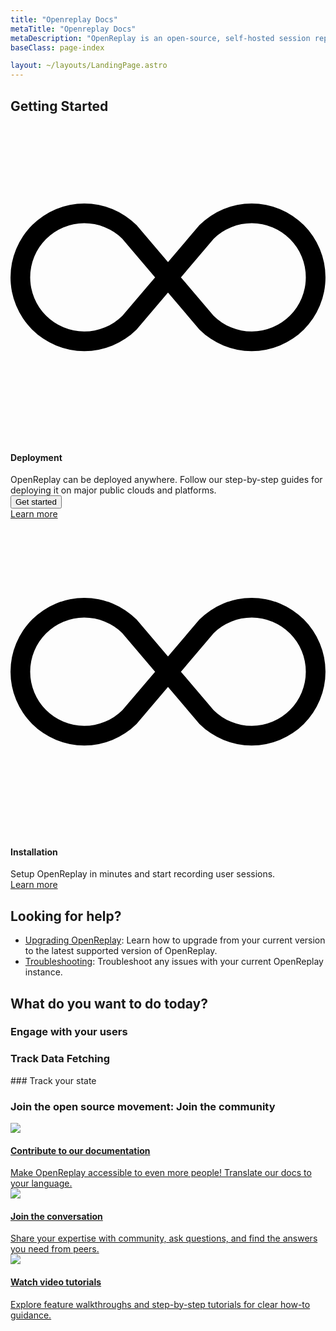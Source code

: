 ```yaml
---
title: "Openreplay Docs"
metaTitle: "Openreplay Docs"
metaDescription: "OpenReplay is an open-source, self-hosted session replay stack that let’s you see what users do on your web app, helping you troubleshoot issues faster."
baseClass: page-index

layout: ~/layouts/LandingPage.astro
---
```




## Getting Started
<div class="col-span-12 card">
   <div class="relative border text-left">
      <div class="relative flex flex-col gap-6">
         <div class="flex items-center gap-3">
            <div class="shrink-0 theme-icon w-8 h-8 flex items-center justify-center rounded">
               <svg xmlns="http://www.w3.org/2000/svg" fill="var(--theme-accent-full)" class="bi bi-infinity" viewBox="0 0 16 16">
                  <path d="M5.68 5.792 7.345 7.75 5.681 9.708a2.75 2.75 0 1 1 0-3.916ZM8 6.978 6.416 5.113l-.014-.015a3.75 3.75 0 1 0 0 5.304l.014-.015L8 8.522l1.584 1.865.014.015a3.75 3.75 0 1 0 0-5.304l-.014.015L8 6.978Zm.656.772 1.663-1.958a2.75 2.75 0 1 1 0 3.916L8.656 7.75Z"/>
               </svg>
            </div>
            <h4>Deployment</h4>
         </div>
         <span class="flex-grow">OpenReplay can be deployed anywhere. Follow our step-by-step guides for deploying it on major public clouds and platforms.</span>
      </div>
      <div class="mt-6">
         <div class="hidden">
            <button class="relative inline-flex items-center space-x-2 text-center rounded px-3 py-2" type="button">
            <span class="truncate">Get started</span>
            </button>
         </div>
         <div class="grid grid-cols-2 md:grid-cols-4 gap-3 md:gap-4">
            <IconText url="/deployment/deploy-aws" title="AWS" />
            <IconText url="/deployment/deploy-azure" title="Azure" />
            <IconText url="/deployment/deploy-gcp" title="GCP" />
            <IconText url="/deployment/deploy-digitalocean" title="Digital Ocean" />
         </div>
      </div>
      <div class="flex justify-start mt-5">
         <a class="block text-center w-fit" href="/deployment/"> Learn more </a>
    </div>
   </div>
</div>

<div class="col-span-12 card">
   <div class="relative border text-left">
      <div class="relative flex flex-col gap-6">
         <div class="flex items-center gap-3">
            <div class="shrink-0 theme-icon w-8 h-8 flex items-center justify-center rounded">
               <svg xmlns="http://www.w3.org/2000/svg" fill="var(--theme-accent-full)" class="bi bi-infinity" viewBox="0 0 16 16">
                  <path d="M5.68 5.792 7.345 7.75 5.681 9.708a2.75 2.75 0 1 1 0-3.916ZM8 6.978 6.416 5.113l-.014-.015a3.75 3.75 0 1 0 0 5.304l.014-.015L8 8.522l1.584 1.865.014.015a3.75 3.75 0 1 0 0-5.304l-.014.015L8 6.978Zm.656.772 1.663-1.958a2.75 2.75 0 1 1 0 3.916L8.656 7.75Z"/>
               </svg>
            </div>
            <h4>Installation</h4>
         </div>
         <span class="text-sm flex-grow">Setup OpenReplay in minutes and start recording user sessions.</span>
      </div>
      <div class="mt-6">
         <div class="grid grid-cols-2 md:grid-cols-4 gap-3 md:gap-4">
            <IconText url="/using-or/nextjs" title="NextJS" />
            <IconText url="/using-or/nuxt" title="Nuxt" />
            <IconText url="/using-or/angular" title="Angular" />
            <IconText url="/using-or/svelte" title="Svelte" />
         </div>
      </div>
      <div class="flex justify-start mt-5">
         <a class="block text-center w-fit" href="/using-or/">
              Learn more
            </a>
        </div>
   </div>
</div>

## Looking for help?
- [Upgrading OpenReplay](/deployment/upgrade/): Learn how to upgrade from your current version to the latest supported version of OpenReplay.
- [Troubleshooting](/troubleshooting): Troubleshoot any issues with your current OpenReplay instance.
## What do you want to do today?

### Engage with your users
<div class="grid grid-cols-12 gap-6">
    <ORCard 
        url="/plugins/assist/" 
        title="Assist" 
        description="Watch, co-browse and call users in real-time as they browse your site." 
    />
    
</div>


### Track Data Fetching
<div class="grid grid-cols-12 gap-6">
    <ORCard
        url="/plugins/fetch"
        title="Fetch"
        description="Capture and sanitize the payloads of all requests performed with the fetch function."
        width="50"
        />
     <ORCard
        url="/plugins/axios"
        title="Axios"
        description="Capture and sanitize the payloads of all requests performed with the Axios library."
        width="50"
        />
      <ORCard
        url="/plugins/graphql"
        title="GraphQL"
        description="Capture and sanitize the payloads of all requests performed to your GraphQL database."
        />
</div>
### Track your state
<div class="grid grid-cols-12 gap-6">
    <ORCard
        url="/plugins/redux"
        title="Redux"
        description="Use this plugin to capture state changes when using the Redux state manager"
        width="50"
        />
     <ORCard
        url="/plugins/mobx"
        title="MobX"
        description="Use this plugin to capture state changes when using the MobX state manager"
        width="50"
        />
      <ORCard
        url="/plugins/vuex"
        title="VueX"
        description="Use this plugin to capture state changes when using the VueX state manager"
        />
 </div>

 ### Join the open source movement: Join the community
 <div class="grid grid-cols-12 gap-5">
    <a class="card col-span-12 md:col-span-4 hover-bg" href="https://github.com/openreplay/documentation">
            <div class="relative flex flex-col gap-6">
                <div class="flex items-top gap-3">
                    <div class="shrink-0 w-7 h-7 flex items-center justify-center rounded  border-0">
                    <img class="border-0 w-7" src="/landing-icons/icn-edit.svg" /></div>
                    <h4>Contribute to our documentation</h4>
                </div>
                <span class="flex-grow">Make OpenReplay accessible to even more people! Translate our docs to your language. </span>
        </div>
    </a>
   <a class="card col-span-12 md:col-span-4 bg-slack hover-bg" href="https://openreplay.slack.com/">
            <div class="relative flex flex-col gap-6">
                <div class="flex items-top gap-3">
                    <div class="shrink-0 w-8 h-8 flex items-center justify-center rounded  border-0">
                    <img class="border-0 w-8" src="/landing-icons/icn-slack.svg" /></div>
                    <h4>Join the conversation</h4>
                </div>
                <span class="flex-grow">Share your expertise with community, ask questions, and find the answers you need from peers.</span>
            </div>
    </a>
    <a class="card col-span-12 md:col-span-4 bg-youtube hover-bg" href="https://www.youtube.com/@openreplay">
            <div class="relative flex flex-col gap-6">
                <div class="flex items-top gap-3">
                    <div class="shrink-0 w-8 h-8 flex items-center justify-center rounded border-0">
                    <img class="border-0 w-8" src="/landing-icons/icn-youtube.svg" /></div>
                    <h4>Watch video tutorials</h4>
                </div>
                <span class="flex-grow">Explore feature walkthroughs and step-by-step tutorials for clear how-to guidance.</span>
            </div>
    </a>
</div>
